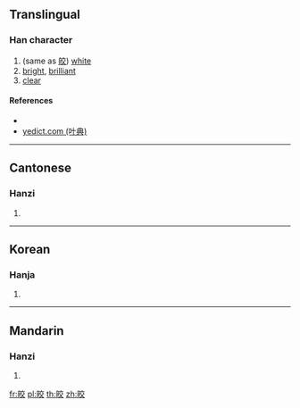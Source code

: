 ==Translingual==

===Han character===
{{Han char|rn=72|rad=日|as=06|sn=10|four=|canj=AYCK|ids=⿰日交}}

# (same as [[皎]]) [[white]]
# [[bright]], [[brilliant]]
# [[clear]]

====References====
* {{Han ref|kx=0494.300|dkj=13897|dj=0860.060|hdz=21508.200|uh=6648|ud=26184}}
* [http://yedict.com/htm/66/6648.htm yedict.com (叶典)]

----

==Cantonese==

===Hanzi===
{{yue-hanzi|jyut=[[gaau2]]|y=gaau2}}

# {{defn|lang=yue|sort=日06}}

----

==Korean==

===Hanja===
{{ko-hanja|hangeul=교|eumhun=|rv=gyo|mr=kyo|y=kyo}}

# {{defn|lang=ko|sort=日06}}

----

==Mandarin==

===Hanzi===
{{cmn-hanzi|pin=[[jiǎo]] ([[jiao3]])|wg=chiao<sup>3</sup>}}

# {{defn|lang=cmn|sort=日06}}

[[fr:晈]]
[[pl:晈]]
[[th:晈]]
[[zh:晈]]